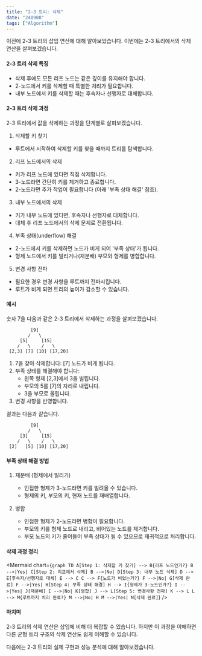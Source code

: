 ```yaml
---
title: "2-3 트리: 삭제"
date: "240908"
tags: ["Algorithm"]
---
```


이전에 2-3 트리의 삽입 연산에 대해 알아보았습니다. 이번에는 2-3 트리에서의 삭제 연산을 살펴보겠습니다.

#### 2-3 트리 삭제 특징

- 삭제 후에도 모든 리프 노드는 같은 깊이를 유지해야 합니다.
- 2-노드에서 키를 삭제할 때 특별한 처리가 필요합니다.
- 내부 노드에서 키를 삭제할 때는 후속자나 선행자로 대체합니다.

#### 2-3 트리 삭제 과정

2-3 트리에서 값을 삭제하는 과정을 단계별로 살펴보겠습니다.

1. 삭제할 키 찾기

- 루트에서 시작하여 삭제할 키를 찾을 때까지 트리를 탐색합니다.

2. 리프 노드에서의 삭제

- 키가 리프 노드에 있다면 직접 삭제합니다.
- 3-노드라면 간단히 키를 제거하고 종료합니다.
- 2-노드라면 추가 작업이 필요합니다 (아래 '부족 상태 해결' 참조).

3. 내부 노드에서의 삭제

- 키가 내부 노드에 있다면, 후속자나 선행자로 대체합니다.
- 대체 후 리프 노드에서의 삭제 문제로 전환됩니다.

4. 부족 상태(underflow) 해결

- 2-노드에서 키를 삭제하면 노드가 비게 되어 '부족 상태'가 됩니다.
- 형제 노드에서 키를 빌리거나(재분배) 부모와 형제를 병합합니다.

5. 변경 사항 전파

- 필요한 경우 변경 사항을 루트까지 전파시킵니다.
- 루트가 비게 되면 트리의 높이가 감소할 수 있습니다.

#### 예시

숫자 7을 다음과 같은 2-3 트리에서 삭제하는 과정을 살펴보겠습니다.

```
         [9]
        /   \
     [5]     [15]
    /   \    /   \
 [2,3] [7] [10] [17,20]
```

1. 7을 찾아 삭제합니다: [7] 노드가 비게 됩니다.
2. 부족 상태를 해결해야 합니다:
   - 왼쪽 형제 [2,3]에서 3을 빌립니다.
   - 부모의 5를 [7]의 자리로 내립니다.
   - 3을 부모로 올립니다.
3. 변경 사항을 반영합니다.

결과는 다음과 같습니다.

```
         [9]
        /   \
     [3]     [15]
    /   \    /   \
 [2]   [5] [10] [17,20]
```

#### 부족 상태 해결 방법

1. 재분배 (형제에서 빌리기)

   - 인접한 형제가 3-노드라면 키를 빌려올 수 있습니다.
   - 형제의 키, 부모의 키, 현재 노드를 재배열합니다.

2. 병합
   - 인접한 형제가 2-노드라면 병합이 필요합니다.
   - 부모의 키를 형제 노드로 내리고, 비어있는 노드를 제거합니다.
   - 부모 노드의 키가 줄어들어 부족 상태가 될 수 있으므로 재귀적으로 처리합니다.

#### 삭제 과정 정리

<Mermaid
  chart={`
graph TD
A[Step 1: 삭제할 키 찾기] --> B{리프 노드인가?}
B -->|Yes| C[Step 2: 리프에서 삭제]
B -->|No| D[Step 3: 내부 노드 삭제]
D --> E[후속자/선행자로 대체]
E --> C
C --> F{노드가 비었는가?}
F -->|No| G[삭제 완료]
F -->|Yes| H[Step 4: 부족 상태 해결]
H --> I{형제가 3-노드인가?}
I -->|Yes| J[재분배]
I -->|No| K[병합]
J --> L[Step 5: 변경사항 전파]
K --> L
L --> M{루트까지 처리 완료?}
M -->|No| H
M -->|Yes| N[삭제 완료]
`}
/>

#### 마치며

2-3 트리의 삭제 연산은 삽입에 비해 더 복잡할 수 있습니다. 하지만 이 과정을 이해하면 다른 균형 트리 구조의 삭제 연산도 쉽게 이해할 수 있습니다.

다음에는 2-3 트리의 실제 구현과 성능 분석에 대해 알아보겠습니다.

